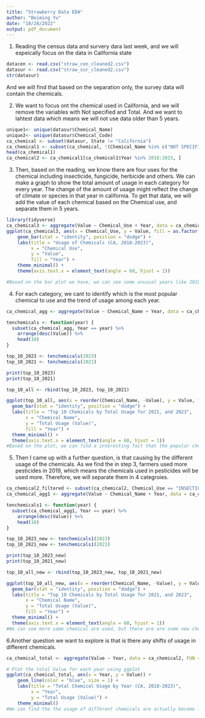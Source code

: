 ```yaml
---
title: "Strawberry Data EDA"
author: "Beiming Yu"
date: "10/28/2022"
output: pdf_document
---
```


1. Reading the census data and survery dara last week, and we will espeically focus on the data in California state
```r
datacen <- read.csv("straw_cen_cleaned2.csv")
datasur <- read.csv("straw_sur_cleaned2.csv")
str(datasur)
```
And we will find that based on the separation only, the survey data will contain the chemicals.

2. We want to focus ont the chemical used in California, and we will remove the variables with Not specified and Total. And we want to lahtest data which means we will not use data older than 5 years.
```r
unique1<- unique(datasur$Chemical_Name)
unique2<- unique(datasur$Chemical_Code)
ca_chemical <- subset(datasur, State != "California")
ca_chemical1 <- subset(ca_chemical, !(Chemical_Name %in% c("NOT SPECIFIED", "TOTAL")))
head(ca_chemical1)
ca_chemical2 <- ca_chemical1[ca_chemical1$Year %in% 2018:2023, ]
```
3. Then, based on the reading, we know there are four uses for the chemical including insecticide, fungicide, herbicide and others. We can make a graph to show the total amount of usage in each category for every year. The change of the amount of usage might reflect the change of climate or species in that year in california.
To get that data, we will add the value of each chemical based on the Chemical use, and separate them in 5 years.
```r
library(tidyverse)
ca_chemical3 <- aggregate(Value ~ Chemical_Use + Year, data = ca_chemical2, FUN = sum, na.rm = TRUE)
ggplot(ca_chemical3, aes(x = Chemical_Use, y = Value, fill = as.factor(Year))) +
    geom_bar(stat = "identity", position = "dodge") +
    labs(title = "Usage of Chemicals (CA, 2018-2023)",
         x = "Chemical Use",
         y = "Value",
         fill = "Year") +
    theme_minimal() +
    theme(axis.text.x = element_text(angle = 60, hjust = 1))

#Based on the bar plot we have, we can see some unusual years like 2019, which has a significant increase in the usage like fungicides and insecticides. Base on this result, we may expect there was an unusual change in climate which will cause brust of insects and fungi.
```
4. For each category, we cant to identify which is the most popular chemical to use and the trend of usage among each year.
```r
ca_chemical_agg <- aggregate(Value ~ Chemical_Name + Year, data = ca_chemical2, FUN = sum)

tenchemicals <- function(year) {
  subset(ca_chemical_agg, Year == year) %>%
    arrange(desc(Value)) %>%
    head(10)
}

top_10_2023 <- tenchemicals(2023)
top_10_2021 <- tenchemicals(2021)

print(top_10_2023)
print(top_10_2021)

top_10_all <- rbind(top_10_2023, top_10_2021)

ggplot(top_10_all, aes(x = reorder(Chemical_Name, -Value), y = Value, fill = as.factor(Year))) +
  geom_bar(stat = "identity", position = "dodge") +
  labs(title = "Top 10 Chemicals by Total Usage for 2021, and 2023",
       x = "Chemical Name",
       y = "Total Usage (Value)",
       fill = "Year") +
  theme_minimal() +
  theme(axis.text.x = element_text(angle = 60, hjust = 1))
#Based on the plot, we can find a interesting fact that the popular chemicals are keeping changing in different years, we only have 3 chemicals that are popular in both years.
```
5. Then I came up with a further question, is that causing by the different usage of the chemicals. As we find the in step 3, farmers used more pesticides in 2019, which means the chemicals used in pesticides will be used more. Therefore, we will separate them in 4 categroies.
```r
ca_chemical2_filtered <- subset(ca_chemical2, Chemical_Use == "INSECTICIDE")
ca_chemical_agg1 <- aggregate(Value ~ Chemical_Name + Year, data = ca_chemical2_filtered, FUN = sum)

tenchemicals1 <- function(year) {
  subset(ca_chemical_agg1, Year == year) %>%
    arrange(desc(Value)) %>%
    head(10)
}

top_10_2023_new <- tenchemicals1(2023)
top_10_2021_new <- tenchemicals1(2021)

print(top_10_2023_new)
print(top_10_2021_new)

top_10_all_new <- rbind(top_10_2023_new, top_10_2021_new)

ggplot(top_10_all_new, aes(x = reorder(Chemical_Name, -Value), y = Value, fill = as.factor(Year))) +
  geom_bar(stat = "identity", position = "dodge") +
  labs(title = "Top 10 Chemicals by Total Usage for 2021, and 2023",
       x = "Chemical Name",
       y = "Total Usage (Value)",
       fill = "Year") +
  theme_minimal() +
  theme(axis.text.x = element_text(angle = 60, hjust = 1))
#We can see more same chemical are used, but there are are some new chemicals as well.
```
6.Another question we want to explore is that is there any shifts of usage in different chemicals.
```r
ca_chemical_total <- aggregate(Value ~ Year, data = ca_chemical2, FUN = sum, na.rm = TRUE)

# Plot the total Value for each year using ggplot
ggplot(ca_chemical_total, aes(x = Year, y = Value)) +
    geom_line(color = "blue", size = 1) +
    labs(title = "Total Chemical Usage by Year (CA, 2018-2023)",
         x = "Year",
         y = "Total Usage (Value)") +
    theme_minimal()
#We can find the the usage of different chemicals are actually become less and less.

```


